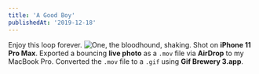 ```yaml
---
title: 'A Good Boy'
publishedAt: '2019-12-18'
---
```


Enjoy this loop forever.
![One, the bloodhound, shaking.](https://colindismuke.com/9d793f671ab06dbb6bbffcc07c4c73e6/2019-12-18-one-shake.gif)
Shot on **iPhone 11 Pro Max**. Exported a bouncing **live photo** as a `.mov` file via **AirDrop** to my MacBook Pro. Converted the `.mov` file to a `.gif` using **Gif Brewery 3.app**.
